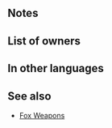 {{Weapon Infobox
|tagid=SID_操舵の斧
|weaponName=Helmsman Axe
|image=wep_ax095
|weaponType=Axe
|might=10
|range=1
|effect=If unit initiates combat, inflicts Atk/Spd/Def/Res-4 on foe during combat.
|cost=200
|exclusive=0
|statModifiers=0,10,0,0,0
|required=Steel Axe
|next=
|promotionRarity=5
|promotionTier=1
|intID=2680
|sort=94000
|value=11
|timingID=1
|abilityID=97
|limit1ID=1
|properties=
}}
==Notes==
{{IfUnitInitiates}}
{{Combat reductions}}
==List of owners==
{{Skill Hero List}}
==In other languages==
{{OtherLanguages
|japanese=操舵の斧
|german=Steuermannsaxt
|spanishEU=Hacha timonel
|spanishLA=Hacha timonel
|french=Hache timonier
|italian=Ascia timoniere
|chineseTW=操舵之斧
|portuguese=Machado timão
}}
==See also==
{{See also skills|cond=Description LIKE '%if unit%inflicts Atk/Spd/Def/Res-%on foe%during combat%' AND WikiName NOT LIKE '%fox%'|columns=3}}
* [[Skill families#Fox|Fox Weapons]]
{{Weapons Navbox}}